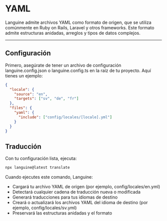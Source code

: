 # YAML

Languine admite archivos YAML como formato de origen, que se utiliza comúnmente en Ruby on Rails, Laravel y otros frameworks. Este formato admite estructuras anidadas, arreglos y tipos de datos complejos.

---

## Configuración

Primero, asegúrate de tener un archivo de configuración languine.config.json o languine.config.ts en la raíz de tu proyecto. Aquí tienes un ejemplo:

```json
{
  "locale": {
    "source": "en",
    "targets": ["sv", "de", "fr"]
  },
  "files": {
    "yaml": {
      "include": ["config/locales/[locale].yml"]
    }
  }
}
```

## Traducción

Con tu configuración lista, ejecuta:

```bash
npx languine@latest translate
```

Cuando ejecutes este comando, Languine:

- Cargará tu archivo YAML de origen (por ejemplo, config/locales/en.yml)
- Detectará cualquier cadena de traducción nueva o modificada
- Generará traducciones para tus idiomas de destino
- Creará o actualizará los archivos YAML del idioma de destino (por ejemplo, config/locales/sv.yml)
- Preservará las estructuras anidadas y el formato
